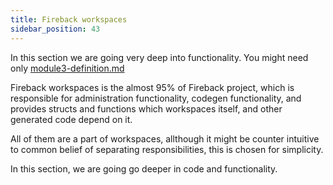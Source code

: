 ```yaml
---
title: Fireback workspaces
sidebar_position: 43
---
```


In this section we are going very deep into functionality. You might need
only [module3-definition.md](../module3-definition.md)

Fireback workspaces is the almost 95% of Fireback project, which is responsible for administration
functionality, codegen functionality, and provides structs and functions which workspaces itself, and other
generated code depend on it.

All of them are a part of workspaces, allthough it might be counter intuitive to common belief 
of separating responsibilities, this is chosen for simplicity.

In this section, we are going go deeper in code and functionality.